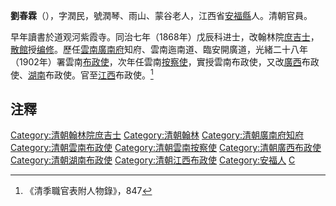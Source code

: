 '''劉春霖'''（{{bd|1840年||1913年|catIdx=Liu劉}}），字潤民，號潤琴、雨山、蒙谷老人，江西省[[安福縣|安福縣]]人。清朝官員。

早年讀書於道观河紫霞寺。同治七年（1868年）戊辰科进士，改翰林院[[庶吉士|庶吉士]]，[[散館|散館]]授[[编修|编修]]。歷任[[雲南|雲南]][[廣南府|廣南府]]知府、雲南迤南道、臨安開廣道，光緒二十八年（1902年）署雲南[[布政使|布政使]]，次年任雲南[[按察使|按察使]]，實授雲南布政使，又改[[廣西|廣西]]布政使、[[湖南|湖南]]布政使。官至[[江西|江西]]布政使。<ref>《清季職官表附人物錄》，847</ref>

== 注釋 ==
{{reflist}}

{{同治七年戊辰科殿試金榜}}
{{DEFAULTSORT:Liu劉}}
[[Category:清朝翰林院庶吉士|Category:清朝翰林院庶吉士]]
[[Category:清朝翰林|Category:清朝翰林]]
[[Category:清朝廣南府知府|Category:清朝廣南府知府]]
[[Category:清朝雲南布政使|Category:清朝雲南布政使]]
[[Category:清朝雲南按察使|Category:清朝雲南按察使]]
[[Category:清朝廣西布政使|Category:清朝廣西布政使]]
[[Category:清朝湖南布政使|Category:清朝湖南布政使]]
[[Category:清朝江西布政使|Category:清朝江西布政使]]
[[Category:安福人|Category:安福人]]
[[Category:劉姓|C]]